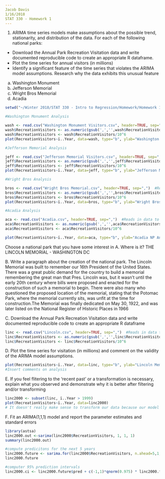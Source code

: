 ---
Jacob Davis
1/16/2018
STAT 330 - Homework 1
---

1. ARIMA time series models make assumptions about the possible trend, stationarity, and distribution of the data. For each of the following national parks:

 - Download the Annual Park Recreation Visitation data and write documented reproducible code to create an    appropriate R dataframe.
 - Plot the time series for annual visitors (in millions)
 - Identify a significant feature of the time series that violates the ARIMA model assumptions. Research     why the data exhibits this unusual feature
 
  (a) Washington Monument
  (b) Jefferson Memorial
  (c) Wright Bros Memorial
  (d) Acadia
  
```{r}
setwd("~/Winter 2018/STAT 330 - Intro to Regression/Homework/Homework 1")

#Washington Monument Analysis

wash <- read.csv("Washington Monument Visitors.csv", header=TRUE, sep=",")  #Reads in data to df
wash$RecreationVisitors <- as.numeric(gsub(',','',wash$RecreationVisitors)) #Takes out commas
wash$RecreationVisitors <- wash$RecreationVisitors/10^6                     #Changes visitors to millions
plot(RecreationVisitors~ï..Year, data=wash, type="b", ylab="Washington Monument NP Annual Visitors (in millions)")

#Jefferson Memorial Analysis

jeff <- read.csv("Jefferson Memorial Visitors.csv", header=TRUE, sep=",")  #Reads in data to df
jeff$RecreationVisitors <- as.numeric(gsub(',','',jeff$RecreationVisitors)) #Takes out commas
jeff$RecreationVisitors <- jeff$RecreationVisitors/10^6                     #Changes visitors to millions
plot(RecreationVisitors~ï..Year, data=jeff, type="b", ylab="Jefferson Memorial NP Annual Visitors (in millions)")

#Wright Bros Analysis

bros <- read.csv("Wright Bros Memorial.csv", header=TRUE, sep=",")  #Reads in data to df
bros$RecreationVisitors <- as.numeric(gsub(',','',bros$RecreationVisitors)) #Takes out commas
bros$RecreationVisitors <- bros$RecreationVisitors/10^6                     #Changes visitors to millions
plot(RecreationVisitors~ï..Year, data=bros, type="b", ylab="Wright Bros Memorial NP Annual Visitors (in millions)")

#Acadia Analysis

aca <- read.csv("Acadia.csv", header=TRUE, sep=",")  #Reads in data to df
aca$RecreationVisitors <- as.numeric(gsub(',','',aca$RecreationVisitors)) #Takes out commas
aca$RecreationVisitors <- aca$RecreationVisitors/10^6                     #Changes visitors to millions

plot(RecreationVisitors~ï..Year, data=aca, type="b", ylab="Acadia NP Annual Visitors (in millions)")

```
  
  
Choose a national park that you have some interest in
A. Where is it?
   THE LINCOLN MEMORIAL - WASHINGTON DC

B. Write a paragraph about the creation of the national park.
      The Lincoln Memorial was built to remember our 16th President of the United States. There was a great public demand for the country to build a memorial remembering the great man that Pres. Lincoln was, but it wasn't until the early 20th century where bills were proposed and enacted for the construction of such a memorial to begin. There were also many who questioned the proposed location of the memorial, stating that the Potomac Park, where the memorial currently sits, was unfit at the time for construction.The Memorial was finally dedicated on May 30, 1922, and was later listed on the National Register of Historic Places in 1966
      
C. Download the Annual Park Recreation Visitation data and write documented reproducible code to create an appropriate R dataframe
```{r}
linc <- read.csv("Lincoln.csv", header=TRUE, sep=",")  #Reads in data to df
linc$RecreationVisitors <- as.numeric(gsub(',','',linc$RecreationVisitors)) #Takes out commas
linc$RecreationVisitors <- linc$RecreationVisitors/10^6                     #Changes visitors to millions
```
  
D. Plot the time series for visitation (in millions) and comment on the validity of the ARIMA model assumptions.
```{r}
plot(RecreationVisitors~ï..Year, data=linc, type="b", ylab="Lincoln Memorial NP Annual Visitors (in millions)")
#Insert comments on analysis
```

E. If you feel flitering to the 'recent past' or a transformation is necessary, explain what you observed and demonstrate why it is better after filtering and/or transforming
```{r}
linc2000 <- subset(linc, ï..Year > 1999)
plot(RecreationVisitors~ï..Year, data=linc2000)
# It doesn't really make sense to transform our data because our model isn't really showing a mulitpolicative curve. What I decided to do was filter to the years 2000 until now because before the year 2000 are such volatile numbers due to different events happening in DC during the time. For example, there's a spike in the 60's due to Civil Right's movements, but there was an uncharacteristic dip where for most of the 90's there were few visitors. I couldn't find a whole lot of information on it, but I learned that the monument was closed for a period of time in the 90's for renovation, and they closed off parts of the monument to public access. I felt that it would affect my prediction negatively, so I filtered from the year 2000 on.
```

F. Fit an ARIMA(1,1,1) model and report the parameter estimates and standard errors
```{r}
library(astsa)
linc2000.out <-sarima(linc2000$RecreationVisitors, 1, 1, 1)
summary(linc2000.out)

#compute predicitons for the next 5 years
linc2000.future <- sarima.for(linc2000$RecreationVisitors, n.ahead=5,1,1,1)
linc2000.future

#computer 95% prediction intervals
linc2000.ci <- linc2000.future$pred + c(-1,1)*qnorm(0.975) * linc2000.future$se


```

  
  
  
  
  
  
  
  
  
  
  
  
